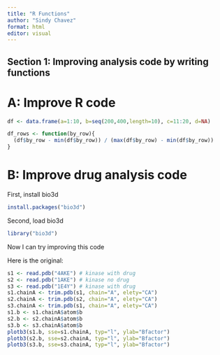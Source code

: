 ```yaml
---
title: "R Functions"
author: "Sindy Chavez"
format: html
editor: visual
---
```


## Section 1: Improving analysis code by writing functions
# A: Improve R code

```r
df <- data.frame(a=1:10, b=seq(200,400,length=10), c=11:20, d=NA)

df_rows <- function(by_row){
  (df$by_row - min(df$by_row)) / (max(df$by_row) - min(df$by_row))
}

```
# B: Improve drug analysis code

First, install bio3d

```r
install.packages("bio3d")
```

Second, load bio3d
```r
library("bio3d")
```


Now I can try improving this code

Here is the original: 

```r
s1 <- read.pdb("4AKE") # kinase with drug
s2 <- read.pdb("1AKE") # kinase no drug
s3 <- read.pdb("1E4Y") # kinase with drug
s1.chainA <- trim.pdb(s1, chain="A", elety="CA")
s2.chainA <- trim.pdb(s2, chain="A", elety="CA")
s3.chainA <- trim.pdb(s1, chain="A", elety="CA")
s1.b <- s1.chainA$atom$b
s2.b <- s2.chainA$atom$b
s3.b <- s3.chainA$atom$b
plotb3(s1.b, sse=s1.chainA, typ="l", ylab="Bfactor") 
plotb3(s2.b, sse=s2.chainA, typ="l", ylab="Bfactor") 
plotb3(s3.b, sse=s3.chainA, typ="l", ylab="Bfactor")
```




